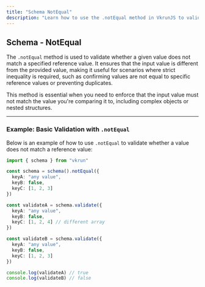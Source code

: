 ```yaml
---
title: "Schema NotEqual"
description: "Learn how to use the .notEqual method in VkrunJS to validate if a value does not match a specified reference value."
---
```


## Schema - NotEqual

The `.notEqual` method is used to validate whether a given value does not match a specified reference value. It ensures that the input value is different from the provided value, making it useful for scenarios where strict inequality is required, such as confirming values are not equal to specific reference values or preventing duplicates.

This method is essential when you need to enforce that the input value must not match the value you're comparing it to, including complex objects or nested structures.

---

### Example: Basic Validation with `.notEqual`

Below is an example of how to use `.notEqual` to validate whether a value does not match a reference value:

```ts
import { schema } from "vkrun"

const schema = schema().notEqual({
  keyA: "any value",
  keyB: false,
  keyC: [1, 2, 3]
})

const validateA = schema.validate({
  keyA: "any value",
  keyB: false,
  keyC: [1, 2, 4] // different array
})

const validateB = schema.validate({
  keyA: "any value",
  keyB: false,
  keyC: [1, 2, 3]
})

console.log(validateA) // true
console.log(validateB) // false
```